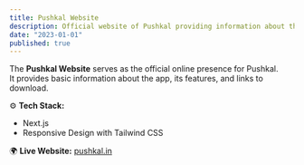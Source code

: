 ```yaml
---
title: Pushkal Website
description: Official website of Pushkal providing information about the app.
date: "2023-01-01"
published: true
---
```


The **Pushkal Website** serves as the official online presence for Pushkal.  
It provides basic information about the app, its features, and links to download.  

⚙️ **Tech Stack:**
- Next.js  
- Responsive Design with Tailwind CSS  

🌍 **Live Website:** [pushkal.in](https://pushkal.in)
